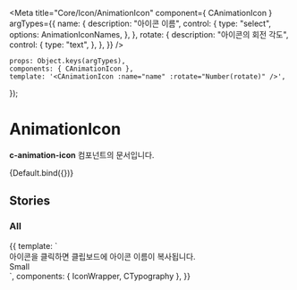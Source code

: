 
<Meta
    title="Core/Icon/AnimationIcon"
    component={ CAnimationIcon }
    argTypes={{
        name: {
            description: "아이콘 이름",
            control: {
                type: "select",
                options: AnimationIconNames,
            },
        },
        rotate: {
            description: "아이콘의 회전 각도",
            control: {
                type: "text",
            },
        },
    }}
/>

    props: Object.keys(argTypes),
    components: { CAnimationIcon },
    template: '<CAnimationIcon :name="name" :rotate="Number(rotate)" />',
});

# AnimationIcon

**c-animation-icon** 컴포넌트의 문서입니다.

<Story name="Default" height="100px">
    {Default.bind({})}
</Story>

<ArgsTable story="Default" />

## Stories
### All
<Canvas>
    <Story name="All" height="100px">
        {{
            template: `
                <div>
                    <CTypography type="body1" color="gray500">아이콘을 클릭하면 클립보드에 아이콘 이름이 복사됩니다.</CTypography>
                    <!--small-->
                    <div>
                        <CTypography type="body1" style="margin-bottom: 10px">Small</CTypography>
                        <div style="display: flex; flex-wrap: wrap;">
                            <IconWrapper component="AnimationIcon" name="IconThreeDotSmallFillAnimation" :rotate="-90" />
                            <IconWrapper component="AnimationIcon" name="IconCheckRoundSmallLineAnimation" :rotate="90" />
                        </div>
                    </div>
                </div>
            `,
             components: { IconWrapper, CTypography },
        }}
    </Story>
</Canvas>
